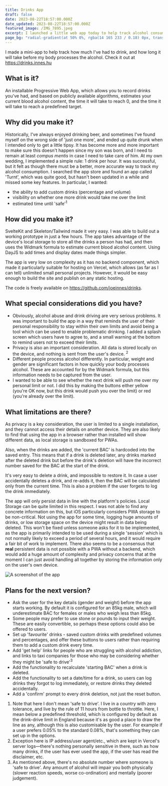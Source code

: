 ```yaml
---
title: Drinks App
draft: false
date: 2023-08-22T18:57:00.000Z
date_updated: 2023-08-22T18:57:00.000Z
featured_image: /IMG_7895.jpeg
excerpt: I launched a little web app today to help track alcohol consumption. I'm calling it 'Drinks' which is a dreadful name for it.
page_bg: "radial-gradient(at 50% 0%, rgba(14 165 233 / 0.18) 0px, transparent 75%), radial-gradient(at 100% 0%, rgba(75 36 74/ 0.18) 0px, transparent 50%) rgb(17, 24, 39)"
---
```


I made a mini-app to help track how much I've had to drink, and how long it will take before my body processes the alcohol. Check it out at https://drinks.innes.hu

## What is it?

An installable Progressive Web App, which allows you to record drinks you've had, and based on publicly available algorithms, estimates your current blood alcohol content, the time it will take to reach 0, and the time it will take to reach a predefined target.

## Why did you make it?

Historically, I've always enjoyed drinking beer, and sometimes I've found myself on the wrong side of 'just one more', and ended up quite drunk when I intended only to get a little tipsy. It has become more and more important to make sure this doesn't happen since my son was born, and I need to remain at least _compus mentis_ in case I need to take care of him. At my own wedding, I implemented a simple rule: 1 drink per hour. It was successful, but it felt as though there must be a better, more accurate way to track my alcohol consumption. I searched the app store and found an app called 'Turnt', which was quite good, but hasn't been updated in a while and missed some key features. In particular, I wanted:

- the ability to add custom drinks (percentage and volume)
- visibility on whether one more drink would take me over the limit
- estimated time until 'safe'<sup>1</sup>

## How did you make it?

SvelteKit and Skeleton/Tailwind made it very easy. I was able to build out a working prototype in just a few hours. The app takes advantage of the device's local storage to store all the drinks a person has had, and then uses the Widmark formula to estimate current blood alcohol content. Using DayJS to add times and display dates made things simpler.

The app is very low on complexity as it has no backend component, which made it particularly suitable for hosting on Vercel, which allows (as far as I can tell) unlimited small personal projects. However, it would be easy enough to build the site and publish on any static hosting.

The code is freely available on https://github.com/joeinnes/drinks.

## What special considerations did you have?

- Obviously, alcohol abuse and drink driving are very serious problems. It was important to build the app in a way that reminds the user of their personal responsibility to stay within their own limits and avoid being a tool which can be used to enable problematic drinking. I added a splash screen which users have to agree to, and a small warning at the bottom to remind users not to exceed their limits.
- Privacy is also an important consideration. All data is stored locally on the device, and nothing is sent from the user's device. <sup>2</sup>
- Different people process alcohol differently. In particular, weight and gender are significant factors in how quickly your body processes alcohol. These are accounted for by the Widmark formula, but this information needs to be captured from the user.
- I wanted to be able to see whether the next drink will push me over my personal limit or not. I did this by making the buttons either yellow (you're OK now, but this drink would push you over the limit) or red (you're already over the limit).

## What limitations are there?

As privacy is a key consideration, the user is limited to a single installation, and they cannot access their details on another device. They are also likely to find that using the app in a browser rather than installed will show different data, as local storage is sandboxed for PWAs.

Also, when the drinks are added, the 'current BAC' is hardcoded into the saved entry. This means that if a drink is deleted later, any drinks marked after the deleted drink but before the drink's deletion will have the incorrect number saved for the BAC at the start of the drink.

It's very easy to delete a drink, and impossible to restore it. In case a user accidentally deletes a drink, and re-adds it, then the BAC will be calculated only from the current time. This is also a problem if the user forgets to log the drink immediately.

The app will only persist data in line with the platform's policies. Local Storage can be quite limited in this respect. I was not able to find any concrete information on this, but iOS particularly considers PWA storage to be non-critical. Not using the app for some time, logging huge amounts of drinks, or low storage space on the device might result in data being deleted. This won't be fixed unless someone asks for it to be implemented, as the app is primarily intended to be used during a single 'session' which is not normally likely to exceed a period of several hours, and it would require a fair bit of work to implement. There also seems to be a consensus that **real** persistent data is not possible with a PWA without a backend, which would add a huge amount of complexity and privacy concerns that at the moment I can just avoid handling all together by storing the information only on the user's own device.

![A screenshot of the app](/IMG_7895.jpeg)

## Plans for the next version?

- Ask the user for the key details (gender and weight) before the app starts working. By default it is configured for an 85kg male, which will underestimate BAC for females or males who weigh less than 85kg.
- Some people may prefer to use stone or pounds to input their weight. These are easily convertible, so perhaps these options could also be offered to users.
- Set up 'favourite' drinks - saved custom drinks with predefined volumes and percentages, and offer these buttons to users rather than requiring them to add a custom drink every time.
- Add 'get help' links for people who are struggling with alcohol addiction, and links to taxi companies for those who may be considering whether they might be 'safe to drive'<sup>3</sup>
- Add the functionality to recalculate 'starting BAC' when a drink is deleted.
- Add the functionality to set a date/time for a drink, so users can log drinks they forgot to log immediately, or restore drinks they deleted accidentally.
- Add a 'confirm' prompt to every drink deletion, not just the reset button.

1. Note that here I don't mean 'safe to drive'. I live in a country with zero tolerance, and live by the rule of 11 hours from bottle to throttle. Here, I mean below a predefined threshold, which is configured by default as the drink-drive limit in England because it's as good a place to draw the line as any, although this is also customisable by the user. For example if a user prefers 0.05% to the standard 0.08%, that's something they can set up in the options.
2. Exception here is IP address/user agent/etc., which are kept in Vercel's server logs—there's nothing personally sensitive in there, such as how many drinks, if the user has ever used the app, if the user has read the disclaimer, etc.
3. As mentioned above, there's no absolute number where someone is 'safe to drive'. Any amount of alcohol will impair you both physically (slower reaction speeds, worse co-ordination) and mentally (poorer judgement).
